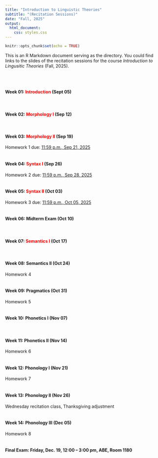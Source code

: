 ```yaml
---
title: "Introduction to Linguistic Theories"
subtitle: "(Recitation Sessions)"
date: "Fall, 2025"
output:
  html_document:
    css: styles.css
---
```


```r
knitr::opts_chunk$set(echo = TRUE)
```

<style>
a {
  color: red;
  text-decoration: none;
}
a:hover {
  color: grey;
  text-decoration: underline;
}
</style>

This is an R Markdown document serving as the directory. You could find links to the slides of the recitation sessions for the course *Introduction to Lingusitic Theories* (Fall, 2025).

<br><br>

#### **Week 01**: [Introduction](https://merlinudinov.github.io/ling201recitation/20250905) (Sept 05)
<br>

#### **Week 02**: [Morphology I](https://merlinudinov.github.io/ling201recitation/20250912) (Sep 12)
<br>

#### **Week 03**: [Morphology II](https://merlinudinov.github.io/ling201recitation/20250919) (Sep 19)
Homework 1 due: <u>11:59 p.m., Sep 21, 2025</u>
<br><br>

#### **Week 04**: [Syntax I](https://merlinudinov.github.io/ling201recitation/20250926) (Sep 26)
Homework 2 due: <u>11:59 p.m., Sep 28, 2025</u>
<br><br>

#### **Week 05**: [Syntax II](https://merlinudinov.github.io/ling201recitation/20251003) (Oct 03)
Homework 3 due: <u>11:59 p.m., Oct 05, 2025</u>
<br><br>

#### **Week 06**: Midterm Exam (Oct 10)
<br>

#### **Week 07**: [Semantics I](https://merlinudinov.github.io/ling201recitation/20251017) (Oct 17)
<br>

#### **Week 08**: Semantics II (Oct 24)
Homework 4
<br><br>

#### **Week 09**: Pragmatics (Oct 31)
Homework 5
<br><br>

#### **Week 10**: Phonetics I (Nov 07)
<br>

#### **Week 11**: Phonetics II (Nov 14)
Homework 6
<br><br>

#### **Week 12**: Phonology I (Nov 21)
Homework 7
<br><br>

#### **Week 13**: Phonology II (Nov 26)
Wednesday recitation class, Thanksgiving adjustment
<br><br>

#### **Week 14**: Phonology III (Dec 05)
Homework 8
<br><br>

#### **Final Exam**: Friday, Dec. 19, 12:00 – 3:00 pm, ABE, Room 1180